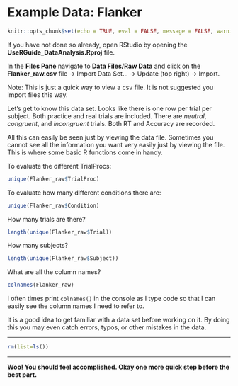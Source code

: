 # Example Data: Flanker {-}

<link rel="stylesheet" href="https://use.fontawesome.com/releases/v5.8.1/css/all.css" integrity="sha384-50oBUHEmvpQ+1lW4y57PTFmhCaXp0ML5d60M1M7uH2+nqUivzIebhndOJK28anvf" crossorigin="anonymous">

```r
knitr::opts_chunk$set(echo = TRUE, eval = FALSE, message = FALSE, warning = FALSE)
```

If you have not done so already, open RStudio by opening the **UseRGuide_DataAnalysis.Rproj** file. 

In the **Files Pane** navigate to **Data Files/Raw Data** and click on the **Flanker_raw.csv** file -> Import Data Set... -> Update (top right) -> Import.

Note: This is just a quick way to view a csv file. It is not suggested you import files this way.

Let's get to know this data set. Looks like there is one row per trial per subject. Both practice and real trials are included. There are *neutral*, *congruent*, and *incongruent* trials. Both RT and Accuracy are recorded. 

All this can easily be seen just by viewing the data file. Sometimes you cannot see all the information you want very easily just by viewing the file. This is where some basic R functions come in handy.

To evaluate the different TrialProcs:

```r
unique(Flanker_raw$TrialProc)
```

To evaluate how many different conditions there are:

```r
unique(Flanker_raw$Condition)
```

How many trials are there?

```r
length(unique(Flanker_raw$Trial))
```

How many subjects?

```r
length(unique(Flanker_raw$Subject))
```

What are all the column names?

```r
colnames(Flanker_raw)
```

I often times print `colnames()` in the console as I type code so that I can easily see the column names I need to refer to. 

It is a good idea to get familiar with a data set before working on it. By doing this you may even catch errors, typos, or other mistakes in the data.

********

```r
rm(list=ls())
```

********

**Woo! You should feel accomplished. Okay one more quick step before the best part.**
